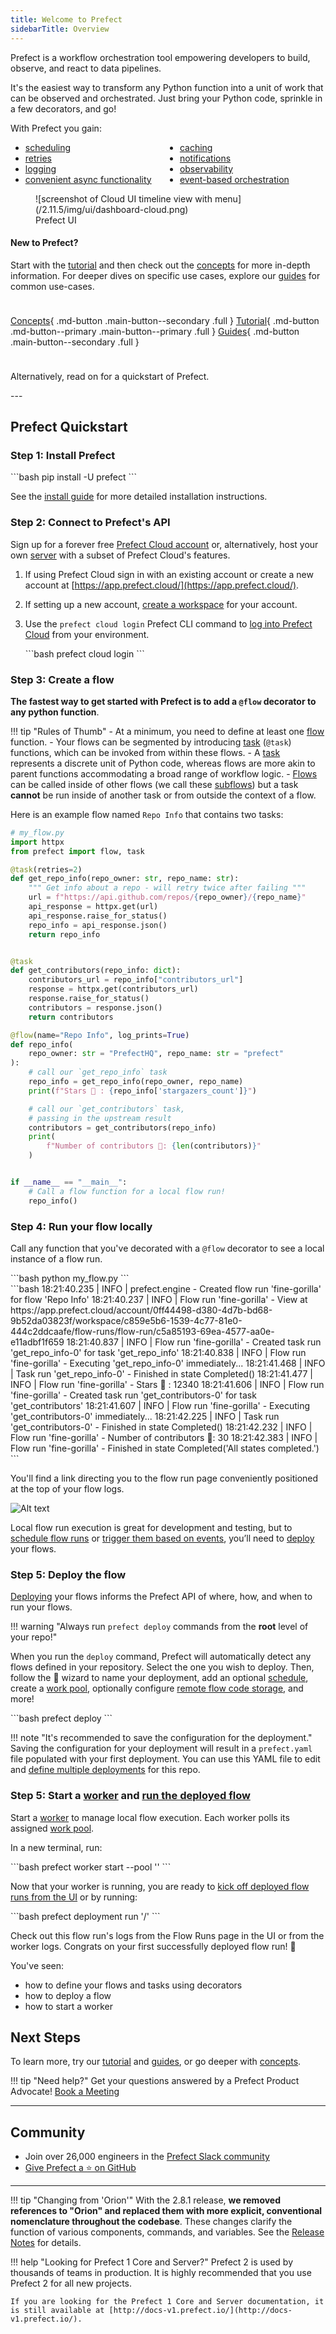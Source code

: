 ```yaml
---
title: Welcome to Prefect
sidebarTitle: Overview
---
```



Prefect is a workflow orchestration tool empowering developers to build, observe, and react to data pipelines.

It's the easiest way to transform any Python function into a unit of work that can be observed and orchestrated. Just bring your Python code, sprinkle in a few decorators, and go!

With Prefect you gain:

<ul class="ul-line-height-compress" style="columns: 2">
    <li> <a href="/concepts/schedules"> scheduling </a> </li>
    <li> <a href="/concepts/tasks/#task-arguments"> retries </a> </li>
    <li> <a href="/concepts/logs/"> logging </a> </li>
     <li> <a href="/concepts/task-runners/#task-runners"> convenient async functionality</a> </li>
    <li> <a href="/concepts/tasks/#caching"> caching</a> </li>
    <li> <a href="/cloud/automations/"> notifications</a> </li>
    <li> <a href="/cloud/overview/"> observability</a> </li>
    <li> <a href="/cloud/webhooks/"> event-based orchestration</a> </li>
</ul>

<figure markdown>
![screenshot of Cloud UI timeline view with menu](/2.11.5/img/ui/dashboard-cloud.png)
<figcaption>Prefect UI</figcaption>
</figure>

#### New to Prefect?
Start with the [tutorial](/2.11.5/tutorial/) and then check out the [concepts](/2.11.5/concepts/index/) for more in-depth information. For deeper dives on specific use cases, explore our [guides](guides/index/) for common use-cases. <div style="height: 10px"></div>

[Concepts](/2.11.5/concepts)\{ .md-button .main-button--secondary .full } [Tutorial](/2.11.5/tutorial/)\{ .md-button .md-button--primary .main-button--primary .full }  [Guides](guides)\{ .md-button .main-button--secondary .full }

<div style="height: 10px"></div>
<p>Alternatively, read on for a quickstart of Prefect. </p>
---

## Prefect Quickstart

### Step 1: Install Prefect

<div class="terminal">
```bash
pip install -U prefect
```
</div>

See the [install guide](/2.11.5/getting-started/installation/) for more detailed installation instructions.
### Step 2: Connect to Prefect's API

Sign up for a forever free [Prefect Cloud account](/2.11.5/cloud/) or, alternatively, host your own [server](/2.11.5/host/) with a subset of Prefect Cloud's features.

1. If using Prefect Cloud sign in with an existing account or create a new account at [https://app.prefect.cloud/](https://app.prefect.cloud/).
2. If setting up a new account, [create a workspace](/2.11.5/cloud/workspaces/#create-a-workspace) for your account.
3. Use the `prefect cloud login` Prefect CLI command to [log into Prefect Cloud](/2.11.5/cloud/users/api-keys) from your environment.

    <div class="terminal">
    ```bash
    prefect cloud login
    ```
    </div>

### Step 3: Create a flow
**The fastest way to get started with Prefect is to add a `@flow` decorator to any python function**.

!!! tip "Rules of Thumb"
    - At a minimum, you need to define at least one [flow](/2.11.5/tutorial/flows/) function.
    - Your flows can be segmented by introducing [task](/2.11.5/tutorial/tasks/) (`@task`) functions, which can be invoked from within these flows.
    - A [task](/2.11.5/concepts/tasks/) represents a discrete unit of Python code, whereas flows are more akin to parent functions accommodating a broad range of workflow logic.
    - [Flows](/2.11.5/concepts/flows) can be called inside of other flows (we call these [subflows](/2.11.5/concepts/flows/#composing-flows)) but a task **cannot** be run inside of another task or from outside the context of a flow.

Here is an example flow named `Repo Info` that contains two tasks:
```python
# my_flow.py
import httpx
from prefect import flow, task

@task(retries=2)
def get_repo_info(repo_owner: str, repo_name: str):
    """ Get info about a repo - will retry twice after failing """
    url = f"https://api.github.com/repos/{repo_owner}/{repo_name}"
    api_response = httpx.get(url)
    api_response.raise_for_status()
    repo_info = api_response.json()
    return repo_info


@task
def get_contributors(repo_info: dict):
    contributors_url = repo_info["contributors_url"]
    response = httpx.get(contributors_url)
    response.raise_for_status()
    contributors = response.json()
    return contributors

@flow(name="Repo Info", log_prints=True)  
def repo_info(
    repo_owner: str = "PrefectHQ", repo_name: str = "prefect"
):
    # call our `get_repo_info` task
    repo_info = get_repo_info(repo_owner, repo_name)
    print(f"Stars 🌠 : {repo_info['stargazers_count']}")

    # call our `get_contributors` task, 
    # passing in the upstream result
    contributors = get_contributors(repo_info)
    print(
        f"Number of contributors 👷: {len(contributors)}"
    )


if __name__ == "__main__":
    # Call a flow function for a local flow run!
    repo_info()
```

### Step 4: Run your flow locally
Call any function that you've decorated with a `@flow` decorator to see a local instance of a flow run.

<div class="terminal">
```bash
python my_flow.py
```
</div> 

<div class="terminal">
```bash
18:21:40.235 | INFO    | prefect.engine - Created flow run 'fine-gorilla' for flow 'Repo Info'
18:21:40.237 | INFO    | Flow run 'fine-gorilla' - View at https://app.prefect.cloud/account/0ff44498-d380-4d7b-bd68-9b52da03823f/workspace/c859e5b6-1539-4c77-81e0-444c2ddcaafe/flow-runs/flow-run/c5a85193-69ea-4577-aa0e-e11adbf1f659
18:21:40.837 | INFO    | Flow run 'fine-gorilla' - Created task run 'get_repo_info-0' for task 'get_repo_info'
18:21:40.838 | INFO    | Flow run 'fine-gorilla' - Executing 'get_repo_info-0' immediately...
18:21:41.468 | INFO    | Task run 'get_repo_info-0' - Finished in state Completed()
18:21:41.477 | INFO    | Flow run 'fine-gorilla' - Stars 🌠 : 12340
18:21:41.606 | INFO    | Flow run 'fine-gorilla' - Created task run 'get_contributors-0' for task 'get_contributors'
18:21:41.607 | INFO    | Flow run 'fine-gorilla' - Executing 'get_contributors-0' immediately...
18:21:42.225 | INFO    | Task run 'get_contributors-0' - Finished in state Completed()
18:21:42.232 | INFO    | Flow run 'fine-gorilla' - Number of contributors 👷: 30
18:21:42.383 | INFO    | Flow run 'fine-gorilla' - Finished in state Completed('All states completed.')
```
</div>


You'll find a link directing you to the flow run page conveniently positioned at the top of your flow logs.

![Alt text](/2.11.5/img/ui/flow-run-diagram.jpg)

Local flow run execution is great for development and testing, but to [schedule flow runs](/2.11.5/concepts/schedules/) or [trigger them based on events](/2.11.5/cloud/automations/), you’ll need to [deploy](/2.11.5/concepts/deployments/) your flows.


### Step 5: Deploy the flow

[Deploying](/2.11.5/tutorial/deployments/) your flows informs the Prefect API of where, how, and when to run your flows.

!!! warning "Always run `prefect deploy` commands from the **root** level of your repo!"

When you run the `deploy` command, Prefect will automatically detect any flows defined in your repository. Select the one you wish to deploy. Then, follow the 🧙 wizard to name your deployment, add an optional [schedule](/2.11.5/concepts/schedules/), create a [work pool](/2.11.5/tutorial/deployments/#why-work-pools-and-workers), optionally configure [remote flow code storage](/2.11.5/concepts/deployments/#the-pull-action), and more!

<div class="terminal">
```bash
prefect deploy
```
</div>

!!! note "It's recommended to save the configuration for the deployment."
    Saving the configuration for your deployment will result in a `prefect.yaml` file populated with your first deployment. You can use this YAML file to edit and [define multiple deployments](/2.11.5/concepts/deployments-ux/) for this repo. 


### Step 5: Start a [worker](/2.11.5/tutorial/deployments/#why-work-pools-and-workers) and [run the deployed flow](/2.11.5/concepts/deployments/#create-a-flow-run-from-a-deployment)

Start a [worker](/2.11.5/concepts/work-pools/#worker-overview) to manage local flow execution. Each worker polls its assigned [work pool](/2.11.5/tutorial/deployments/#why-work-pools-and-workers).

In a new terminal, run:
<div class="terminal">
```bash
prefect worker start --pool '<work-pool-name>'
```
</div>

Now that your worker is running, you are ready to [kick off deployed flow runs from the UI](/2.11.5/concepts/deployments/#create-a-flow-run-with-prefect-ui) or by running:

<div class="terminal">
```bash
prefect deployment run '<flow-name>/<deployment-name>'
```
</div>

Check out this flow run's logs from the Flow Runs page in the UI or from the worker logs. Congrats on your first successfully deployed flow run! 🎉

You've seen:

- how to define your flows and tasks using decorators
- how to deploy a flow
- how to start a worker

## Next Steps

To learn more, try our [tutorial](/2.11.5/tutorial) and [guides](/2.11.5/guides), or go deeper with [concepts](/2.11.5/concepts).

!!! tip "Need help?"
    Get your questions answered by a Prefect Product Advocate! [Book a Meeting](https://calendly.com/prefect-experts/prefect-product-advocates?utm_campaign=prefect_docs_cloud&utm_content=prefect_docs&utm_medium=docs&utm_source=docs)

---

## Community

- Join over 26,000 engineers in the [Prefect Slack community](https://prefect.io/slack)
- [Give Prefect a ⭐️ on GitHub](https://github.com/PrefectHQ/prefect)

---

!!! tip "Changing from 'Orion'"
    With the 2.8.1 release, **we removed references to "Orion" and replaced them with more explicit, conventional nomenclature throughout the codebase**. These changes clarify the function of various components, commands, and variables. See the [Release Notes](https://github.com/PrefectHQ/prefect/blob/main/RELEASE-NOTES.md#release-281) for details.

!!! help "Looking for Prefect 1 Core and Server?"
    Prefect 2 is used by thousands of teams in production. It is highly recommended that you use Prefect 2 for all new projects. 
    
    If you are looking for the Prefect 1 Core and Server documentation, it is still available at [http://docs-v1.prefect.io/](http://docs-v1.prefect.io/).
